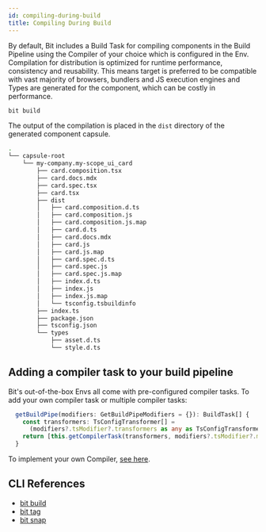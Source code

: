 ```yaml
---
id: compiling-during-build
title: Compiling During Build
---
```


By default, Bit includes a Build Task for compiling components in the Build Pipeline using the Compiler of your choice which is configured in the Env. Compilation for distribution is optimized for runtime performance, consistency and reusability. This means target is preferred to be compatible with vast majority of browsers, bundlers and JS execution engines and Types are generated for the component, which can be costly in performance.

```bash
bit build
```

The output of the compilation is placed in the `dist` directory of the generated component capsule.

```bash title="A capsule example"
.
└── capsule-root
    └── my-company.my-scope_ui_card
        ├── card.composition.tsx
        ├── card.docs.mdx
        ├── card.spec.tsx
        ├── card.tsx
        ├── dist
        │   ├── card.composition.d.ts
        │   ├── card.composition.js
        │   ├── card.composition.js.map
        │   ├── card.d.ts
        │   ├── card.docs.mdx
        │   ├── card.js
        │   ├── card.js.map
        │   ├── card.spec.d.ts
        │   ├── card.spec.js
        │   ├── card.spec.js.map
        │   ├── index.d.ts
        │   ├── index.js
        │   ├── index.js.map
        │   └── tsconfig.tsbuildinfo
        ├── index.ts
        ├── package.json
        ├── tsconfig.json
        └── types
            ├── asset.d.ts
            └── style.d.ts
```

## Adding a compiler task to your build pipeline

Bit's out-of-the-box Envs all come with pre-configured compiler tasks. To add your own compiler task or multiple compiler tasks:

```ts
  getBuildPipe(modifiers: GetBuildPipeModifiers = {}): BuildTask[] {
    const transformers: TsConfigTransformer[] =
      (modifiers?.tsModifier?.transformers as any as TsConfigTransformer[]) || [];
    return [this.getCompilerTask(transformers, modifiers?.tsModifier?.module || ts), this.tester.task];
  }
```


To implement your own Compiler, [see here](#).



## CLI References

- [bit build](/reference/cli-reference#build)
- [bit tag](/reference/cli-reference#tag)
- [bit snap](/reference/cli-reference#snap)
